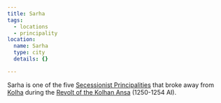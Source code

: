 ```yaml
---
title: Sarha
tags:
  - locations
  - principality
location:
  name: Sarha
  type: city
  details: {}

---
```


Sarha is one of the five
[Secessionist Principalities](/organizations/secessionist-principalities/)
that broke away from [Kolha](/locations/kolha) during the
[Revolt of the Kolhan Ansa](/events/revolt-of-the-kolhan-ansa/) (1250-1254
AI).
